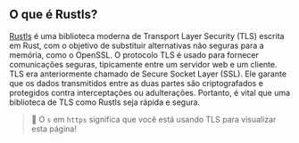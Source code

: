 ## O que é Rustls?
[Rustls][rustls] é uma biblioteca moderna de Transport Layer Security (TLS) escrita em Rust,
com o objetivo de substituir alternativas não seguras para a memória, como o OpenSSL.
O protocolo TLS é usado para fornecer comunicações seguras,
tipicamente entre um servidor web e um cliente.
TLS era anteriormente chamado de Secure Socket Layer (SSL).
Ele garante que os dados transmitidos entre as duas partes são criptografados
e protegidos contra interceptações ou adulterações.
Portanto, é vital que uma biblioteca de TLS como Rustls seja rápida e segura.

> 🐰 O `s` em `https` significa que você está usando TLS para visualizar esta página!

[rustls]: https://github.com/rustls/rustls